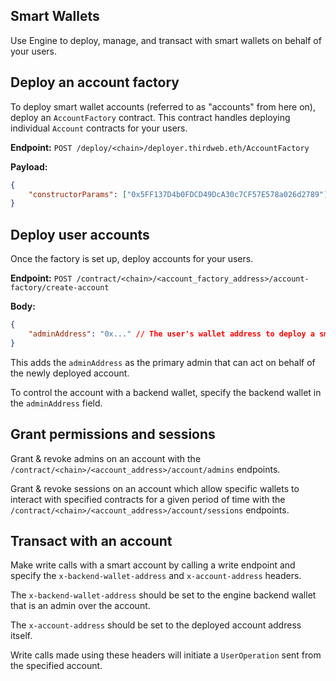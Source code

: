 ## Smart Wallets

Use Engine to deploy, manage, and transact with smart wallets on behalf of your users.

## Deploy an account factory

To deploy smart wallet accounts (referred to as "accounts" from here on), deploy an `AccountFactory` contract. This contract handles deploying individual `Account` contracts for your users.

**Endpoint:** `POST /deploy/<chain>/deployer.thirdweb.eth/AccountFactory`

**Payload:**

```json
{
	"constructorParams": ["0x5FF137D4b0FDCD49DcA30c7CF57E578a026d2789"]
}
```

## Deploy user accounts

Once the factory is set up, deploy accounts for your users.

**Endpoint:** `POST /contract/<chain>/<account_factory_address>/account-factory/create-account`

**Body:**

```json
{
	"adminAddress": "0x..." // The user's wallet address to deploy a smart wallet for
}
```

This adds the `adminAddress` as the primary admin that can act on behalf of the newly deployed account.

To control the account with a backend wallet, specify the backend wallet in the `adminAddress` field.

## Grant permissions and sessions

Grant & revoke admins on an account with the `/contract/<chain>/<account_address>/account/admins` endpoints.

Grant & revoke sessions on an account which allow specific wallets to interact with specified contracts for a given period of time with the `/contract/<chain>/<account_address>/account/sessions` endpoints.

## Transact with an account

Make write calls with a smart account by calling a write endpoint and specify the `x-backend-wallet-address` and `x-account-address` headers.

The `x-backend-wallet-address` should be set to the engine backend wallet that is an admin over the account.

The `x-account-address` should be set to the deployed account address itself.

Write calls made using these headers will initiate a `UserOperation` sent from the specified account.
